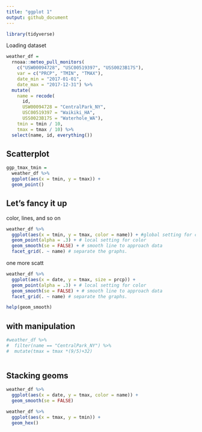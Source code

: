 ```yaml
---
title: "ggplot 1"
output: github_document
---
```



```r
library(tidyverse)

```
Loading dataset 
```r
weather_df = 
  rnoaa::meteo_pull_monitors(
    c("USW00094728", "USC00519397", "USS0023B17S"),
    var = c("PRCP", "TMIN", "TMAX"), 
    date_min = "2017-01-01",
    date_max = "2017-12-31") %>%
  mutate(
    name = recode(
      id, 
      USW00094728 = "CentralPark_NY", 
      USC00519397 = "Waikiki_HA",
      USS0023B17S = "Waterhole_WA"),
    tmin = tmin / 10,
    tmax = tmax / 10) %>%
  select(name, id, everything())
```

## Scatterplot

```r
ggp_tmax_tmin =
  weather_df %>%
  ggplot(aes(x = tmin, y = tmax)) +
  geom_point()

```


## Let's fancy it up
color, lines, and so on
```r
weather_df %>%
  ggplot(aes(x = tmin, y = tmax, color = name)) + #global setting for color
  geom_point(alpha = .3) + # local setting for color
  geom_smooth(se = FALSE) + # smooth line to approach data
  facet_grid(. ~ name) # separate the graphs.
```

one more scatt
```r
weather_df %>%
  ggplot(aes(x = date, y = tmax, size = prcp)) +
  geom_point(alpha = .3) + # local setting for color
  geom_smooth(se = FALSE) + # smooth line to approach data
  facet_grid(. ~ name) # separate the graphs.  
```


```r
help(geom_smooth)
```

## with manipulation
```r
#weather_df %>%
#  filter(name == "CentralPark_NY") %>%
#  mutate(tmax = tmax *(9/5)+32)
  
```
## Stacking geoms
```r
weather_df %>%
  ggplot(aes(x = date, y = tmax, color = name)) +
  geom_smooth(se = FALSE) 
```

```r
weather_df %>%
  ggplot(aes(x = tmax, y = tmin)) +
  geom_hex()
```

